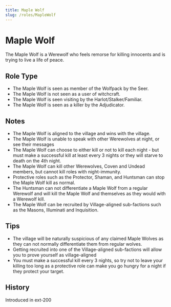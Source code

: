 ```yaml
---
title: Maple Wolf
slug: /roles/MapleWolf
---
```



# Maple Wolf

The Maple Wolf is a Werewolf who feels remorse for killing innocents and is trying to live a life of peace.

## Role Type

- The Maple Wolf is seen as member of the Wolfpack by the Seer.
- The Maple Wolf is not seen as a user of witchcraft.
- The Maple Wolf is seen visiting by the Harlot/Stalker/Familiar.
- The Maple Wolf is seen as a killer by the Adjudicator.

## Notes

- The Maple Wolf is aligned to the village and wins with the village.
- The Maple Wolf is unable to speak with other Werewolves at night, or see their messages
- The Maple Wolf can choose to either kill or not to kill each night - but must make a successful kill at least every 3 nights or they will starve to death on the 4th night.
- The Maple Wolf can kill other Werewolves, Coven and Undead members, but cannot kill roles with night-immunity.
- Protective roles such as the Protector, Shaman, and Huntsman can stop the Maple Wolf kill as normal.
- The Huntsman can not differentiate a Maple Wolf from a regular Werewolf and will kill the Maple Wolf and themselves as they would with a Werewolf kill.
- The Maple Wolf can be recruited by Village-aligned sub-factions such as the Masons, Illuminati and Inquisition.

## Tips

- The village will be naturally suspicious of any claimed Maple Wolves as they can not normally differentiate them from regular wolves.
- Getting recruited into one of the Village-aligned sub-factions will allow you to prove yourself as village-aligned
- You must make a successful kill every 3 nights, so try not to leave your killing too long as a protective role can make you go hungry for a night if they protect your target.

## History

<Timeline lineColor="white">
  <Event interval="2018-01-01">Introduced in ext-200</Event>
</Timeline>
